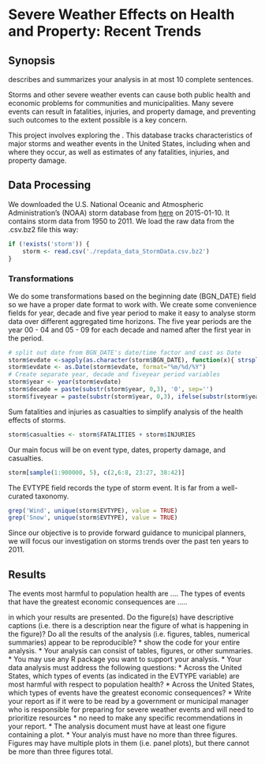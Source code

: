 # Severe Weather Effects on Health and Property: Recent Trends

## Synopsis
describes and summarizes your analysis in at most 10 complete sentences.

Storms and other severe weather events can cause both public health and economic problems for communities and municipalities. Many severe events can result in fatalities, injuries, and property damage, and preventing such outcomes to the extent possible is a key concern.

This project involves exploring the . This database tracks characteristics of major storms and weather events in the United States, including when and where they occur, as well as estimates of any fatalities, injuries, and property damage.

## Data Processing

We downloaded the U.S. National Oceanic and Atmospheric Administration's (NOAA) storm database from [here](https://d396qusza40orc.cloudfront.net/repdata%2Fdata%2FStormData.csv.bz2) on 2015-01-10. It contains storm data from 1950 to 2011. We load the raw data from the .csv.bz2 file this way:

```r
if (!exists('storm')) {
    storm <- read.csv('./repdata_data_StormData.csv.bz2')
}
```

### Transformations

We do some transformations based on the beginning date (BGN_DATE) field so we have a proper date format to work with. We create some convenience fields for year, decade and five year period to make it easy to analyse storm data over different aggregated time horizons. The five year periods are the year 00 - 04 and 05 - 09 for each decade and named after the first year in the period.

```r
# split out date from BGN_DATE's date/time factor and cast as Date
storm$evdate <-sapply(as.character(storm$BGN_DATE), function(x){ strsplit(x, split=c(' '))[[1]][1] })
storm$evdate <- as.Date(storm$evdate, format="%m/%d/%Y")
# Create separate year, decade and fiveyear period variables 
storm$year <- year(storm$evdate)
storm$decade = paste(substr(storm$year, 0,3), '0', sep='')
storm$fiveyear = paste(substr(storm$year, 0,3), ifelse(substr(storm$year, 4, 4) < 5, 0, 5), sep='')
```

Sum fatalities and injuries as casualties to simplify analysis of the health effects of storms.
```r
storm$casualties <- storm$FATALITIES + storm$INJURIES
```

Our main focus will be on event type, dates, property damage, and casualties.
```r
storm[sample(1:900000, 5), c(2,6:8, 23:27, 38:42)]
```

The EVTYPE field records the type of storm event. It is far from a well-curated taxonomy. 

```r
grep('Wind', unique(storm$EVTYPE), value = TRUE)
grep('Snow', unique(storm$EVTYPE), value = TRUE)
```

Since our objective is to provide forward guidance to municipal planners, we will focus our investigation on storms trends over the past ten years to 2011.

## Results

The events most harmful to population health are ....
The types of events that have the greatest economic consequences are .....

in which your results are presented.
Do the figure(s) have descriptive captions (i.e. there is a description near the figure of what is happening in the figure)?
Do all the results of the analysis (i.e. figures, tables, numerical summaries) appear to be reproducible?
* show the code for your entire analysis. 
* Your analysis can consist of tables, figures, or other summaries. 
* You may use any R package you want to support your analysis.
* Your data analysis must address the following questions:
    *  Across the United States, which types of events (as indicated in the EVTYPE variable) are most harmful with respect to population health?
    * Across the United States, which types of events have the greatest economic consequences?
* Write your report as if it were to be read by a government or municipal manager who is responsible for preparing for severe weather events and will need to prioritize resources
* no need to make any specific recommendations in your report.
* The analysis document must have at least one figure containing a plot.
* Your analyis must have no more than three figures. Figures may have multiple plots in them (i.e. panel plots), but there cannot be more than three figures total.
